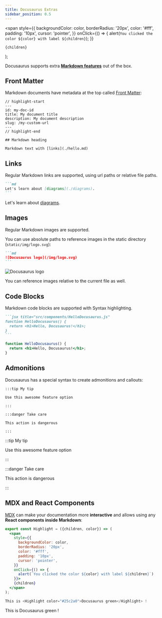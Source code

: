 ```yaml
---
title: Docusaurus Extras
sidebar_position: 0.5
---
```



  <span
    style={{
      backgroundColor: color,
      borderRadius: '20px',
      color: '#fff',
      padding: '10px',
      cursor: 'pointer',
    }}
    onClick={() => {
      alert(`You clicked the color ${color} with label ${children}`);
    }}
  >
    {children}
  </span>
);

Docusaurus supports extra **[Markdown features](https://docusaurus.io/docs/markdown-features)** out of the box.

## Front Matter

Markdown documents have metadata at the top called [Front Matter](https://jekyllrb.com/docs/front-matter/):

```text title="my-doc.md"
// highlight-start
---
id: my-doc-id
title: My document title
description: My document description
slug: /my-custom-url
---
// highlight-end

## Markdown heading

Markdown text with [links](./hello.md)
```

## Links

Regular Markdown links are supported, using url paths or relative file paths.

````markdown
```md
Let's learn about [diagrams](./diagrams).
```
````

<BrowserWindow>

Let's learn about [diagrams](./diagrams).

</BrowserWindow>

## Images

Regular Markdown images are supported.

You can use absolute paths to reference images in the static directory (`static/img/logo.svg`):

````markdown
```md
![Docusaurus logo](/img/logo.svg)
```
````

<BrowserWindow>

![Docusaurus logo](/img/logo.svg)

</BrowserWindow>

You can reference images relative to the current file as well.

## Code Blocks

Markdown code blocks are supported with Syntax highlighting.

````markdown
```jsx title="src/components/HelloDocusaurus.js"
function HelloDocusaurus() {
  return <h1>Hello, Docusaurus!</h1>;
}
```
````

<BrowserWindow>

```jsx title="src/components/HelloDocusaurus.js"
function HelloDocusaurus() {
  return <h1>Hello, Docusaurus!</h1>;
}
```

</BrowserWindow>

## Admonitions

Docusaurus has a special syntax to create admonitions and callouts:

    :::tip My tip

    Use this awesome feature option

    :::

    :::danger Take care

    This action is dangerous

    :::

<BrowserWindow>

:::tip My tip

Use this awesome feature option

:::

:::danger Take care

This action is dangerous

:::

</BrowserWindow>

## MDX and React Components

[MDX](https://mdxjs.com/) can make your documentation more **interactive** and allows using any **React components inside Markdown**:

```jsx
export const Highlight = ({children, color}) => (
  <span
    style={{
      backgroundColor: color,
      borderRadius: '20px',
      color: '#fff',
      padding: '10px',
      cursor: 'pointer',
    }}
    onClick={() => {
      alert(`You clicked the color ${color} with label ${children}`)
    }}>
    {children}
  </span>
);

This is <Highlight color="#25c2a0">Docusaurus green</Highlight> !
```

<BrowserWindow>

This is <Highlight color="#25c2a0">Docusaurus green</Highlight> !

</BrowserWindow>
